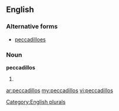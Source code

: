 ==English==

===Alternative forms===
* [[peccadilloes]]

===Noun===
'''peccadillos'''

# {{plural of|[[peccadillo]]}}

[[Category:English plurals]]

[[ar:peccadillos]]
[[my:peccadillos]]
[[vi:peccadillos]]
